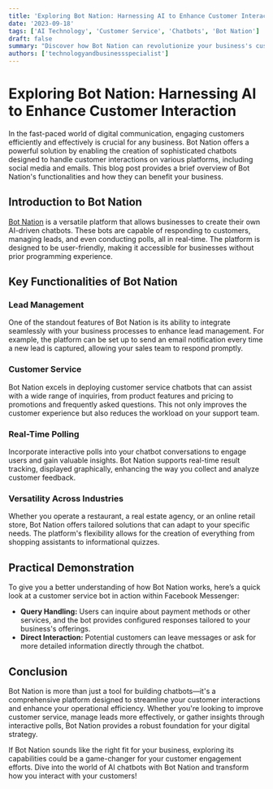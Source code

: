 ```yaml
---
title: 'Exploring Bot Nation: Harnessing AI to Enhance Customer Interaction'
date: '2023-09-18'
tags: ['AI Technology', 'Customer Service', 'Chatbots', 'Bot Nation']
draft: false
summary: "Discover how Bot Nation can revolutionize your business's customer interactions by creating versatile chatbots. This overview covers its functionalities and potential applications in various industries."
authors: ['technologyandbusinessspecialist']
---
```


# Exploring Bot Nation: Harnessing AI to Enhance Customer Interaction

In the fast-paced world of digital communication, engaging customers efficiently and effectively is crucial for any business. Bot Nation offers a powerful solution by enabling the creation of sophisticated chatbots designed to handle customer interactions on various platforms, including social media and emails. This blog post provides a brief overview of Bot Nation's functionalities and how they can benefit your business.

## Introduction to Bot Nation

[Bot Nation](https://hook.botnation.ai/) is a versatile platform that allows businesses to create their own AI-driven chatbots. These bots are capable of responding to customers, managing leads, and even conducting polls, all in real-time. The platform is designed to be user-friendly, making it accessible for businesses without prior programming experience.

## Key Functionalities of Bot Nation

### Lead Management

One of the standout features of Bot Nation is its ability to integrate seamlessly with your business processes to enhance lead management. For example, the platform can be set up to send an email notification every time a new lead is captured, allowing your sales team to respond promptly.

### Customer Service

Bot Nation excels in deploying customer service chatbots that can assist with a wide range of inquiries, from product features and pricing to promotions and frequently asked questions. This not only improves the customer experience but also reduces the workload on your support team.

### Real-Time Polling

Incorporate interactive polls into your chatbot conversations to engage users and gain valuable insights. Bot Nation supports real-time result tracking, displayed graphically, enhancing the way you collect and analyze customer feedback.

### Versatility Across Industries

Whether you operate a restaurant, a real estate agency, or an online retail store, Bot Nation offers tailored solutions that can adapt to your specific needs. The platform's flexibility allows for the creation of everything from shopping assistants to informational quizzes.

## Practical Demonstration

To give you a better understanding of how Bot Nation works, here’s a quick look at a customer service bot in action within Facebook Messenger:

- **Query Handling:** Users can inquire about payment methods or other services, and the bot provides configured responses tailored to your business's offerings.
- **Direct Interaction:** Potential customers can leave messages or ask for more detailed information directly through the chatbot.

## Conclusion

Bot Nation is more than just a tool for building chatbots—it's a comprehensive platform designed to streamline your customer interactions and enhance your operational efficiency. Whether you're looking to improve customer service, manage leads more effectively, or gather insights through interactive polls, Bot Nation provides a robust foundation for your digital strategy.

If Bot Nation sounds like the right fit for your business, exploring its capabilities could be a game-changer for your customer engagement efforts. Dive into the world of AI chatbots with Bot Nation and transform how you interact with your customers!


